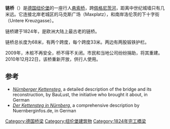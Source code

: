 {{Infobox bridge
| name                = 链桥
| native_name         = Kettensteg
| native_name_lang    = de
| image               = Kettensteg Nürnberg 25.JPG
| coordinates         = {{coord|49|27|14.8|N|11|04|14.83|E|region:DE-BY_type:landmark|display = inline}}
| os_grid_reference   = 
| carries             = 行人
| crosses             = [[佩格尼茨河|佩格尼茨河]]
| locale              = [[德国|德国]][[纽伦堡|纽伦堡]]
| design              = 链桥
| material            = 
| length              = 68 m
| mainspan            = 33 m
| number_spans        = 2
| designer            = Conrad Georg Kuppler
| begin               = 1824
| complete            = 1824
}}
'''链桥'''（{{lang-de|'''Kettensteg'''}}）是[[德国|德国]][[纽伦堡|纽伦堡]]的一座行人[[悬索桥|悬索桥]]，跨[[佩格尼茨河|佩格尼茨河]]，距离中世纪城墙只有几米远。它连接北岸老城区的马克斯广场（Maxplatz），和南岸洛伦茨的下十字街（Untere Kreuzgasse）。

链桥建于1824年，是欧洲大陆上最古老的链桥。

链桥总长度为68米，有两个跨度，每个跨度33米。两边有两股锻铁护栏。

2009年，木桩不再安全，桥不得不关闭。市民和当地公司纷纷捐助，将其重建。2010年12月22日，该桥重新开放，供行人使用。

== 参考 ==
{{Reflist}}
* [http://www.baulust.de/projekte/kettensteg/ ''Nürnberger Kettensteg,''] {{Wayback|url=http://www.baulust.de/projekte/kettensteg/ |date=20160816125724 }} a detailed description of the bridge and its reconstruction, by BauLust, the initiative who brought it about, in German
* [http://www.nuernberginfos.de/bruecken-nuernberg/kettensteg-nuernberg.html ''Der Kettensteg in Nürnberg,''] {{Wayback|url=http://www.nuernberginfos.de/bruecken-nuernberg/kettensteg-nuernberg.html |date=20160304130052 }} a comprehensive description by Nuernberginfos.de, in German
[[Category:德国桥梁|Category:德国桥梁]]
[[Category:纽伦堡建筑物|Category:纽伦堡建筑物]]
[[Category:1824年完工橋梁|Category:1824年完工橋梁]]
